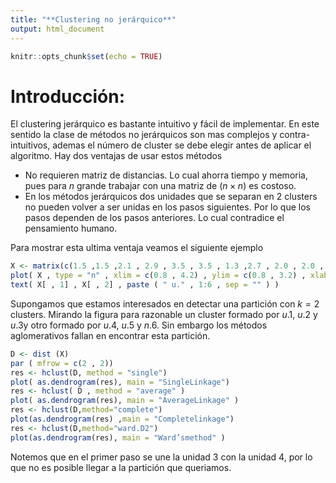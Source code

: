 ```yaml
---
title: "**Clustering no jerárquico**"
output: html_document
---
```


```r
knitr::opts_chunk$set(echo = TRUE)
```

# **Introducción:**

El clustering jerárquico es bastante intuitivo y fácil de implementar. En este sentido la clase de métodos no jerárquicos son mas complejos y contra-intuitivos, ademas el número de cluster se debe elegir antes de aplicar el algoritmo. Hay dos ventajas de usar estos métodos

- No requieren matriz de distancias. Lo cual ahorra tiempo y memoria, pues para $n$ grande trabajar con una matriz de $(n \times n)$ es costoso. 
- En los métodos jerárquicos dos unidades que se separan en 2 clusters no pueden volver a ser unidas en los pasos siguientes. Por lo que los pasos dependen de los pasos anteriores. Lo cual contradice el pensamiento humano. 


Para mostrar esta ultima ventaja veamos el siguiente ejemplo

```r
X <- matrix(c(1.5 ,1.5 ,2.1 , 2.9 , 3.5 , 3.5 , 1.3 ,2.7 , 2.0 , 2.0 , 1.3 , 2.7) , ncol = 2)
plot( X , type = "n" , xlim = c(0.8 , 4.2) , ylim = c(0.8 , 3.2) , xlab = " " , ylab = " " )
text( X[ , 1] , X[ , 2] , paste ( " u." , 1:6 , sep = "" ) )
```


Supongamos que estamos interesados en detectar una partición con $k=2$ clusters. Mirando la figura para razonable un cluster formado por $u.1$, $u.2$ y $u.3$y otro formado por $u.4$, $u.5$ y $n.6$.  Sin embargo los métodos aglomerativos fallan en encontrar esta partición.

```r
D <- dist (X)
par ( mfrow = c(2 , 2))
res <- hclust(D, method = "single")
plot( as.dendrogram(res), main = "SingleLinkage")
res <- hclust( D , method = "average" )
plot( as.dendrogram(res), main = "AverageLinkage" )
res <- hclust(D,method="complete")
plot(as.dendrogram(res) ,main = "Completelinkage")
res <- hclust(D,method="ward.D2")
plot(as.dendrogram(res), main = "Ward’smethod" )

```

Notemos que en el primer paso se une la unidad 3 con la unidad 4, por lo que no es posible llegar a la partición que queriamos. 
